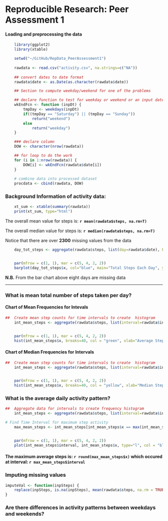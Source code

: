 Reproducible Research: Peer Assessment 1
=========================================



#### Loading and preprocessing the data
```r

    library(ggplot2)
    library(xtable)

    setwd("~/GitHub/RepData_PeerAssessment1")
    
    rawdata <- read.csv("activity.csv", na.strings=c("NA"))
    
    ## convert dates to date format
    rawdata$date <- as.Date(as.character(rawdata$date))

    ## Section to compute weekday/weekend for one of the problems

    ## declare function to test for weekday or weekend or an input date
    wkEndFcn <- function (inpDt) {
        tmpDay <- weekdays(inpDt) 
        if((tmpDay == "Saturday") || (tmpDay == "Sunday")) 
            return("weekend")
        else
            return("weekday")     
    }

    ### declare column
    DOW <- character(nrow(rawdata))

    ## for loop to do the work
    for (i in 1:nrow(rawdata)) {
        DOW[i] <- wkEndFcn(rawdata$date[i])
    }
 
    # combine data into processed dataset
    procdata <- cbind(rawdata, DOW)

```


### Background Information of activity data:

```r

    xt_sum <- xtable(summary(rawdata))
    print(xt_sum, type="html")


```


The overall mean value for steps is: **`r mean(rawdata$steps, na.rm=T)`**

The overall median value for steps is: **`r median(rawdata$steps, na.rm=T)`**

Notice that there are over **2300** missing values from the data


```r


    day_tot_steps <- aggregate(rawdata$steps, list(day=rawdata$date), FUN=sum, na.rm=TRUE)


    par(mfrow = c(1, 1), mar = c(5, 4, 2, 2))
    barplot(day_tot_steps$x, col="blue", main="Total Steps Each Day", ylab="Step Count", xlab="Days" )


```

**N.B.** From the bar chart above eight days are missing data

______________


### What is mean total number of steps taken per day?
####           Chart of Mean Frequencies for Intevals
```r
    
##  Create mean step counts for time intervals to create  histogram
    int_mean_steps <- aggregate(rawdata$steps, list(interval=rawdata$interval), FUN=mean, na.rm=TRUE)


    par(mfrow = c(1, 1), mar = c(5, 4, 2, 2))
    hist(int_mean_steps$x, breaks=40, col = "green", xlab="Average Step Counts", ylab="Step Frequencies", main="Histogram of Mean Steps for Intervals")  

```


####          Chart of Median Frequencies for Intervals
```r

##  Create mean step counts for time intervals to create  histogram
    int_mean_steps <- aggregate(rawdata$steps, list(interval=rawdata$interval), FUN=median, na.rm=TRUE)


    par(mfrow = c(1, 1), mar = c(5, 4, 2, 2))
    hist(int_mean_steps$x, breaks=40, col = "yellow", xlab="Median Step Counts", ylab="Step Frequencies", main="Histogram of Median Steps")  


```


### What is the average daily activity pattern?
```r

##  Aggregate data for intervals to create frequency histogram
    int_mean_steps <- aggregate(rawdata$steps, list(interval=rawdata$interval), FUN=mean, na.rm=TRUE)

# Find Time Interval for maximum step activity
    max_mean_steps <- int_mean_steps[int_mean_steps$x == max(int_mean_steps$x),]


    par(mfrow = c(1, 1), mar = c(5, 4, 2, 2))
    plot(int_mean_steps$interval, int_mean_steps$x, type="l", col = "blue", xlab="Time Intervals", ylab="Average Steps Taken", main="Time Series of Avg. Steps at Each Time Interval")  


```

#### The maximum average steps is: **`r round(max_mean_steps$x)`** which occured at interval:  **`r max_mean_steps$interval`**

### Imputing missing values
```r

imputeVal <- function(inpSteps) {
    replace(inpSteps, is.na(inpSteps), mean(rawdata$steps, na.rm = TRUE))
}

```


### Are there differences in activity patterns between weekdays and weekends?
```r


```
